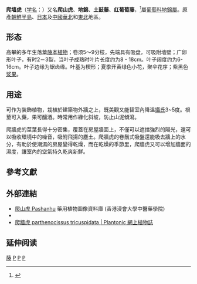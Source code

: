 {{Dablink|關於農業機具有「爬山虎」俗稱，參見'''[[農用搬運車|農用搬運車]]'''。<ref>[http://www.libertytimes.com.tw/2009/new/apr/8/today-north6.htm 休閒農業區專用 羅工2款電力車亮相] {{Wayback|url=http://www.libertytimes.com.tw/2009/new/apr/8/today-north6.htm |date=20090412141525 }} 江志雄 自由電子報 2009-4-8報導</ref>}}
{{Speciesbox 
| status = G5
| status_system = TNC
| image = Lierre.jpg
| image_width = 250px
| image_caption = 人工植株的葉子
| name = 爬墙虎
| genus = Parthenocissus
| species = tricuspidata
| authority = ([[Philipp_Franz_von_Siebold|Siebold]] & [[Joseph_Gerhard_Zuccarini|Zucc.]]) [[Jules_Émile_Planchon|Planch.]]
}}

'''爬墙虎'''（[[学名|学名]]：''{{lang|la|Parthenocissus tricuspidata}}''）又名'''爬山虎'''、'''地錦'''、'''土鼓藤'''、'''红葡萄藤'''，<ref>{{cite web| url =http://www.bioinfo.cn/db05/KmzwSpecies.php?action=view&id=23905| title =地锦| work =《中国高等植物数据库全库》| publisher =中国科学院微生物研究所| author =昆明植物研究所| accessdate =2009-02-25| deadurl =yes| archiveurl =https://web.archive.org/web/20150122050252/http://www.bioinfo.cn/db05/KmzwSpecies.php?action=view&id=23905| archivedate =2015-01-22}}</ref>屬[[葡萄科|葡萄科]][[地錦屬|地錦屬]]。原產[[朝鮮半島|朝鮮半島]]、[[日本|日本]]及[[中國|中國]][[華北|華北]]和[[中国东北地区|東北]]地區。

==形态==
高攀的多年生落葉[[藤本植物|藤本植物]]；卷须5～9分枝，先端具有吸盘，可吸附墙壁；广卵形叶子，有时2－3裂，当叶子成熟时叶片长度约为8 - 18cm。叶子阔度约为6-16cm。叶子边缘为锯齿缘。叶基为楔形；夏季开黄绿色小花，聚伞花序；紫黑色[[浆果|浆果]]。

==用途==
可作为裝飾植物，栽植於建築物外牆之上，既美觀又能替室內降溫[[攝氏|攝氏]]3~5度。根莖可入藥，果可釀酒。時常用作綠化斜坡，防止山泥傾瀉。

爬牆虎的莖葉長得十分密集，覆蓋在房屋牆面上，不僅可以遮擋強烈的陽光，還可以吸收環境中的噪音，吸附飛揚的塵土。爬牆虎的卷鬚式吸盤還能吸去牆上的水分，有助於使潮濕的房屋變得乾燥，而在乾燥的季節里，爬牆虎又可以增加牆面的濕度，讓室內的空氣持久乾爽新鮮。

== 參考文獻 ==
{{reflist}}

==外部連結==		
* [http://libproject.hkbu.edu.hk/was40/detail?lang=ch&channelid=1288&searchword=herb_id=D00945 爬山虎 Pashanhu] {{Wayback|url=http://libproject.hkbu.edu.hk/was40/detail?lang=ch&channelid=1288&searchword=herb_id=D00945 |date=20160304203835 }} 藥用植物圖像資料庫 (香港浸會大學中醫藥學院) {{zh-hant}}{{en}}
* {{TaiBNET| zh=地錦 | id=204097 | binomial=Parthenocissus tricuspidata | authority=Sieb. & Zucc. Planch., 1887 | var= | accessdate=2013-01-24}}
* [https://web.archive.org/web/20140512214704/http://www.plantonic.net/zh/atlas/detail/parthenocissus-tricuspidata.html 爬牆虎 parthenocissus tricuspidata | Plantonic 網上植物誌] {{zh-hant}}

== 延伸阅读 ==
{{Wikisource further reading}}

{{Commons category|Parthenocissus tricuspidata}}
{{Taxonbar|from=Q157979}}

[[Category:藥用植物|藤]]
[[Category:地锦属|P]]
[[Category:中草藥|P]]
[[Category:爬藤植物|P]]